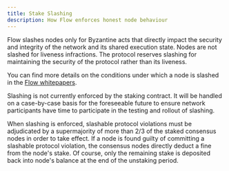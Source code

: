 ```yaml
---
title: Stake Slashing
description: How Flow enforces honest node behaviour
---
```


Flow slashes nodes only for Byzantine acts that directly impact
the security and integrity of the network and its shared execution state.
Nodes are not slashed for liveness infractions.
The protocol reserves slashing for maintaining the security of the protocol rather than its liveness.

You can find more details on the conditions under which a node is slashed
in the [Flow whitepapers](https://www.onflow.org/technical-paper).

Slashing is not currently enforced by the staking contract.
It will be handled on a case-by-case basis for the foreseeable future
to ensure network participants have time to participate in the testing and rollout of slashing.

When slashing is enforced, slashable protocol violations must be adjudicated by a supermajority
of more than 2/3 of the staked consensus nodes in order to take effect.
If a node is found guilty of committing a slashable protocol violation,
the consensus nodes directly deduct a fine from the node's stake.
Of course, only the remaining stake is deposited back into node's balance
at the end of the unstaking period.
